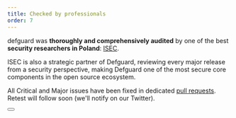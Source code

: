 ```yaml
---
title: Checked by professionals
order: 7
---
```



defguard was **thoroughly and comprehensively audited** by one of the best **security researchers in Poland**: [ISEC](https://isec.pl/).

ISEC is also a strategic partner of Defguard, reviewing every major release from a security perspective, making Defguard one of the most secure core components in the open source ecosystem.

All Critical and Major issues have been fixed in dedicated [pull requests](https://github.com/DefGuard/defguard/pulls?q=is%3Apr+is%3Aclosed). Retest will follow soon (we'll notify on our Twitter).

<a class="no-decoration button-link" href="/pdf/isec-defguard.pdf" target="_blank">
  <Button text="Download report" size="large" />
</a>

